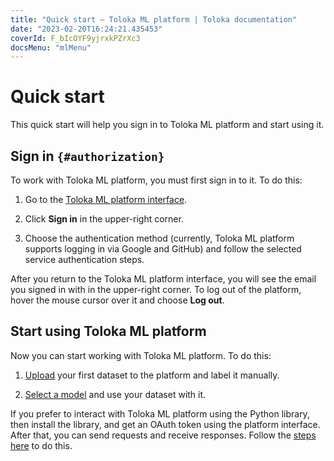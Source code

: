 ```yaml
---
title: "Quick start — Toloka ML platform | Toloka documentation"
date: "2023-02-20T16:24:21.435453"
coverId: F_bIcOYF9yjrxkPZrXc3
docsMenu: "mlMenu"
---
```



# Quick start

This quick start will help you sign in to Toloka ML platform and start using it.

## Sign in `{#authorization}`
To work with Toloka ML platform, you must first sign in to it. To do this:

1. Go to the [Toloka ML platform interface](https://tolokamodels.tech/).

1. Click **Sign in** in the upper-right corner.

1. Choose the authentication method (currently, Toloka ML platform supports logging in via Google and GitHub) and follow the selected service authentication steps.

After you return to the Toloka ML platform interface, you will see the email you signed in with in the upper-right corner. To log out of the platform, hover the mouse cursor over it and choose **Log out**.

## Start using Toloka ML platform

Now you can start working with Toloka ML platform. To do this:

1. [Upload](/docs/toloka-ml/datasets#create) your first dataset to the platform and label it manually.

2. [Select a model](/docs/toloka-ml/models/collections) and use your dataset with it.

<Note mode="note" title="Note">

If you prefer to interact with Toloka ML platform using the Python library, then install the library, and get an OAuth token using the platform interface. After that, you can send requests and receive responses. Follow the [steps here](/docs/toloka-ml/reference/) to do this.

</Note>
